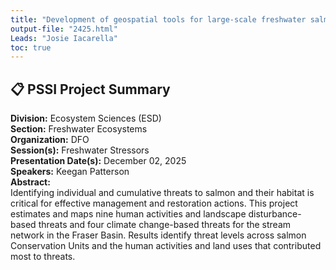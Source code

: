 ```yaml
---
title: "Development of geospatial tools for large-scale freshwater salmon habitat assessment by the Freshwater Spatial Ecology Program"
output-file: "2425.html"
Leads: "Josie Iacarella"
toc: true
---
```


## 📋 PSSI Project Summary

**Division:** Ecosystem Sciences (ESD)  
**Section:** Freshwater Ecosystems  
**Organization:** DFO  
**Session(s):** Freshwater Stressors  
**Presentation Date(s):** December 02, 2025  
**Speakers:** Keegan Patterson  
**Abstract:**  
Identifying individual and cumulative threats to salmon and their habitat is critical for effective management and restoration actions. This project estimates and maps nine human activities and landscape disturbance-based threats and four climate change-based threats for the stream network in the Fraser Basin. Results identify threat levels across salmon Conservation Units and the human activities and land uses that contributed most to threats.   


